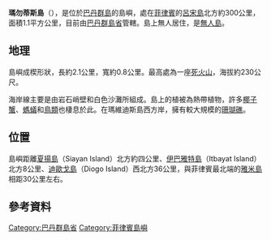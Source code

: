 {{Unreferenced|time=2020-10-29T10:28:14+00:00}}
{{Infobox islands
| name             = 瑪勿蒂斯島
| native name      = 
| native name link = 
| sobriquet        = 
| image name       = 
| image caption    = 
| image size       = 
| image alt        =
| locator map      = 
| locator map size = 
| map_custom       = no
| location         = [[夏揚島|夏揚島]]東北方、[[北島_(菲律賓)|北島]]南方
| coordinates      = {{coord|20|55|52|N|121|55|15|E|region:PH_type:isle}}
| archipelago      = [[巴丹群島|巴丹群島]]
| total islands    = 
| major islands    = 
| area             = 
| area_km2         = 1.1
| area_sqmi        =
| rank             = 
| length           =
| length_km        = 2.1
| length_mi        =
| width            = 
| width_km         = 0.8
| width_mi         =
| coastline        =
| coastline_km     =
| coastline_mi     =
| highest mount    = 
| elevation        = 
| elevation_m      = 230
| elevation_ft     =
| Country heading  =
| country          = {{Flag|Philippines}}
| demonym          =
| population       = 0
| population as of = 
| density_km2      =
| ethnic groups    = 
| website          = 
| additional info  =
}}
'''瑪勿蒂斯島'''（{{lang-en|Mavudis Island}}），是位於[[巴丹群島|巴丹群島]]的島嶼，處在[[菲律賓|菲律賓]]的[[呂宋島|呂宋島]]北方約300公里，面積1.1平方公里，目前由[[巴丹群島省|巴丹群島省]]管轄。島上無人居住，是[[無人島|無人島]]。

== 地理 ==
島嶼成楔形狀，長約2.1公里，寬約0.8公里。最高處為一座[[死火山|死火山]]，海拔約230公尺。

海岸線主要是由岩石峭壁和白色沙灘所組成。島上的植被為熱帶植物，許多[[椰子蟹|椰子蟹]]、[[螞蟻|螞蟻]]和[[鳥類|鳥類]]也棲息於此。在瑪維迪斯島西方岸，擁有較大規模的[[珊瑚礁|珊瑚礁]]。

== 位置 ==
島嶼距離[[夏揚島|夏揚島]]（Siayan Island）北方約四公里、[[伊巴雅特島|伊巴雅特島]]（Itbayat Island）北方8公里、[[迪歐戈島|迪歐戈島]]（Diogo Island）西北方36公里，與菲律賓最北端的[[雅米島|雅米島]]相距30公里左右。

== 參考資料 ==
{{reflist}}

{{coord|20|55|52|N|121|55|15|E|region:PH_type:isle|display=title}}

[[Category:巴丹群島省|Category:巴丹群島省]]
[[Category:菲律賓島嶼|Category:菲律賓島嶼]]

{{Philippines-geo-stub}}